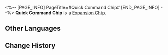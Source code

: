 <%-- [PAGE_INFO]
PageTitle=#Quick Command Chip#
[END_PAGE_INFO] --%>
{{Item Infobox
|id          = 250224
|image       = Item Quick Command Chip.png{{subst:void|<!--$UPLOAD:<<SpriteOutput/Quest/AetherDivide/AssembleSkill/Figures/IconAetherDivideAssembleSkill28.png>-<Item Quick Command Chip.png>-<Item Icons>>-->}}
|type        = Expansion Chip
|invCategory = 
|rarity      = 4
|effect      = 
|description = Consume all Skill Points after using a Basic ATK or Skill to take an extra action. This cannot be triggered consecutively.
}}
{{Description|A game item in Aetherium Wars. Aether Spirits will gain a special enhanced ability after equipping it.}}
'''Quick Command Chip''' is a [[Expansion Chip]].

==Other Languages==
{{Other Languages
|en   = Quick Command Chip
|zhs  = 快速指令芯片
|zht  = 快速指令晶片
|ja   = チップ「クイックコマンド」
|ko   = 빠른 실행 칩
|es   = Chip de comando rápido
|fr   = Puce d'action rapide
|ru   = Чип быстрой команды
|th   = ชิปคำสั่งด่วน
|vi   = Chip Lệnh Nhanh
|de   = Chip: Schnellbefehl
|id   = Quick Command Chip
|pt   = Chip de Comando Rápido
}}

==Change History==
{{Change History|1.4}}